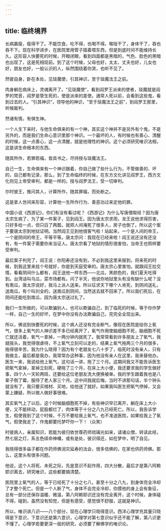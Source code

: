 ```yaml
---
---
---
```

title: 临终境界
---




长病羸瘦，瘦得干了。不能饮食，吃不得，也喝不得。喉咙干了，身体干了，吞也吞不下。现在科学进步，在医院里用管子插着喂东西，但是到底时间不能维持长久。这形容人快要死的时候，开眼闭眼，看到四面都是黑暗的，气色、脸色的黑暗也出现了，这是死相现前。到了这个时候，父母也好，太太、丈夫也好，儿女也好，朋友也好，一般认识的人，纵然围绕着你哭，也听不见了。


然彼自身，卧在本处，见琰魔使，引其神识，至于琰魔法王之前。


肉身躺在病床上，灵魂离开了。“见琰魔使”，看到阎罗王派来的使者，琰魔就是阎罗的梵音，阎罗是管生死的，使是派来的差使。通常人死以前，会看到这些鬼，看到过去的人。“引其神识”，领导他的神识，“至于琰魔法王之前”，到阎罗王那里，听候裁判。


然诸有情，有俱生神。


一个人生下来时，与他生命俱来的有一个神，其实这个神并不是另外有个鬼，不是另外的，而是我们生命心意识里那个神识。一个最坏的人，有时候也有善心、清醒的时候，这一点善心，这一点清醒，就是他理性的神识。这个必须研究唯识法相，这是讲生命根本的东西。


随其所作，若罪若福，皆具书之，尽持授与琰魔法王。


自己一生，生命俱来有一个神识跟着，你自己做了些什么行为，不管做善的、坏的，自己都有记录，那么，到了生命临终的时候，在东方文化讲见阎罗王，西方文化则见上帝受审判，都是一样的。授与阎罗法王，受一切审判。


尔时彼王，推问其人，计算所作，随其罪福，而处断之。


这是拿人世间来形容，计算他一生所作行为、善恶功过来定他的罪。

中国小说《西游记》，你们有没有看过呢？《西游记》为什么写唐僧取经？因为唐太宗生病了，为了某一件案子，见到阎王。因为唐太宗求雨，龙王说他求得厉害，只好多给一点，但只舀了两瓢，就把人间淹死了很多人，房子也倒了。所以这个案子要唐太宗到地狱证明。当然阎王见到他很客气啦！站起来，一个是人间的帝王，一个是阴间的帝王，平等平等。唐太宗问：我现在已经来啦！阎王说还没有还没有，有一件案子需要你来当证人。唐太宗看了地狱的情形很害怕，当帝王也照样要受审判。

最后案子判完了，阎王说：你阳寿还没有到，不必到我这里来报到，将来死的时候，到我这里来挂个号就好，你是到天庭受审的。唐太宗心里害怕，就跟阎王拉交情，看看阴间什么都有，阎王送他一样东西——北瓜，黑颜色的，我们夏天吃得到。台湾话叫乌瓜，菜市场都有。问了半天，他说你地狱里头有没有缺什么呢？没有南瓜，唐太宗说好，我马上派人送来。所以征求天下哪个人肯死，到阴间送礼，送南瓜，有个叫刘全的，送南瓜到阴间，当然送去就不回来了。所以我们死后，在阴间还能吃到南瓜，因为唐太宗送过礼了。

我们一生所做的，可以欺骗别人，也可以欺骗自己，到了临死的时候，等于你作梦一样，自己一生的好坏，在梦中你没有办法欺骗自己，完完全全现出来。

所以，佛说到快要死的时候，这个病人还没有完全断气，像现在医院是给你上氧气，很多上氧气的人神识差不多已经离开了，氧气作用使脑细胞不死，脑细胞不死亡就还活着，氧气一拿掉，一两分钟内就死了。我常常看到许多朋友上了氧气，我就摇头，我觉得很虐待，不上氧气立刻可以走的，结果上氧气拖两三个月的很多，拖得很辛苦，我为什么晓得？因为有个老朋友七八十岁了，临死时没有亲人，只有我做主，最后都是我办，我常常办这种事，因为他没有亲人在这里，我来替他办。医生一来，我说给他上氧气，这句话一讲，拖了三个月。这期间我又不能告诉医生把氧气拿掉，拿掉立刻死，硬拖了三个月，在床上大小便，我还要求我的学生做好事，四个人一天轮两班，还要给这位老朋友洗大便换被单。我的学生跟着我也是八辈子倒了霉，服侍了老人家三个月。这中间我就后悔，当时不讲那句话，半个钟头就没有了，我只要买棺材、买地，给他送了就好。如果我叫医生把氧气停掉，又会蒙上嫌疑，所以做人做好事很难。

其实氧气上了以后，这个时候脑细胞死不掉，有些神识早已离开，躺在床上大小便，又不能转动，屁股都烂了，肉体等于十分之八九已经死亡。所以，我告诉学生，假使我到了这个时候，千万不要给我上氧气，也不准送医院，如果给我上了氧气，假使我走了，作鬼都要托梦吓你一下！（众笑）


时彼病人，亲属知识，若能为彼归依世尊药师琉璃光如来，请诸众僧，转读此经，然七层之灯，系五色续命神幡，或有是处，彼识得还，如在梦中，明了自见。


我晓得很多庙子都在作药师佛消灾延寿的法会，很多信佛的，在家也供药师佛。那么，这里头有很多问题。

他说，这个人将死、未死之际，先是意识不起作用，四大分散，最后才是第八阿赖耶识离去，研究唯识，这些都要搞清楚。

医院里上氧气的人，等于已经死了十分之七八，甚至十分之八九，到身体完全冷却了才整个死亡。但是一个人断了气，身体不会完全冷却，你摸他的身上会有象征，总有一部分还保存温暖、微温，第八阿赖耶识还没有完全离开，这个时候，身体碰不得，碰到，虽然没有知觉，但是有感受，感觉很不舒服，这就是神识。

所以，唯识讲八识——八个部分，现在心理学只晓得意识。西洋心理学充其量只晓得是下意识，下意识还是第六意识，心理学对第七意识似乎还不能了解，第八识更不懂了。心理学若要更深一层的研究，必须要了解佛学的唯识论。